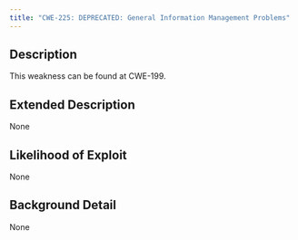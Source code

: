 ```yaml
---
title: "CWE-225: DEPRECATED: General Information Management Problems"
---
```


## Description
This weakness can be found at CWE-199.

## Extended Description
None

## Likelihood of Exploit
None

## Background Detail
None
        